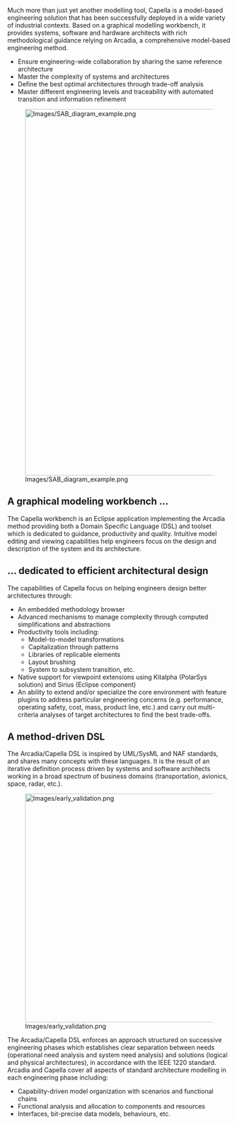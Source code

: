 Much more than just yet another modelling tool, Capella is a model-based engineering solution that has been successfully deployed in a wide variety of industrial contexts. Based on a graphical modelling workbench, it provides systems, software and hardware architects with rich methodological guidance relying on Arcadia, a comprehensive model-based engineering method.

* Ensure engineering-wide collaboration by sharing the same reference architecture
* Master the complexity of systems and architectures
* Define the best optimal architectures through trade-off analysis
* Master different engineering levels and traceability with automated transition and information refinement

[[Image:Images/SAB_diagram_example.png|1131x828px]]

== A graphical modeling workbench ... ==

The Capella workbench is an Eclipse application implementing the Arcadia method providing both a Domain Specific Language (DSL) and toolset which is dedicated to guidance, productivity and quality. Intuitive model editing and viewing capabilities help engineers focus on the design and description of the system and its architecture.

== ... dedicated to efficient architectural design ==

The capabilities of Capella focus on helping engineers design better architectures through:

* An embedded methodology browser
* Advanced mechanisms to manage complexity through computed simplifications and abstractions
* Productivity tools including:
** Model-to-model transformations
** Capitalization through patterns
** Libraries of replicable elements
** Layout brushing
** System to subsystem transition, etc.
* Native support for viewpoint extensions using Kitalpha (PolarSys solution) and Sirius (Eclipse component)
* An ability to extend and/or specialize the core environment with feature plugins to address particular engineering concerns (e.g. performance, operating safety, cost, mass, product line, etc.) and carry out multi-criteria analyses of target architectures to find the best trade-offs.

== A method-driven DSL ==

The Arcadia/Capella DSL is inspired by UML/SysML and NAF standards, and shares many concepts with these languages. It is the result of an iterative definition process driven by systems and software architects working in a broad spectrum of business domains (transportation, avionics, space, radar, etc.).

[[Image:Images/early_validation.png|900x517px]]

The Arcadia/Capella DSL enforces an approach structured on successive engineering phases which establishes clear separation between needs (operational need analysis and system need analysis) and solutions (logical and physical architectures), in accordance with the IEEE 1220 standard. Arcadia and Capella cover all aspects of standard architecture modelling in each engineering phase including:

* Capability-driven model organization with scenarios and functional chains
* Functional analysis and allocation to components and resources
* Interfaces, bit-precise data models, behaviours, etc.
